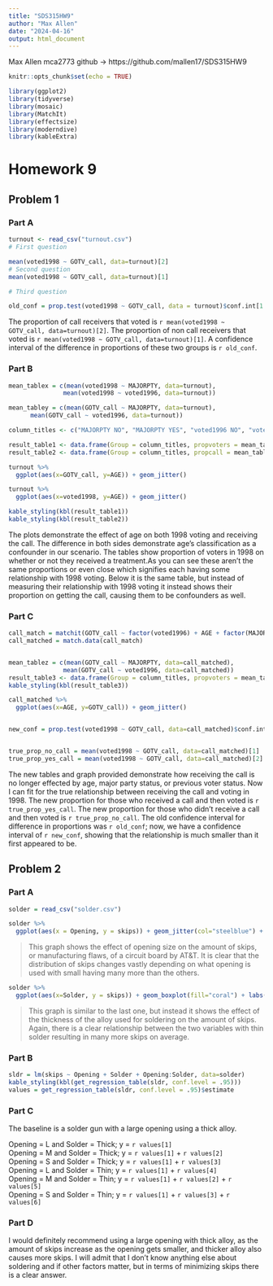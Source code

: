 ---
title: "SDS315HW9"
author: "Max Allen"
date: "2024-04-16"
output: html_document
---

Max Allen 
mca2773
github -> https://github.com/mallen17/SDS315HW9

```{r setup, include=FALSE}
knitr::opts_chunk$set(echo = TRUE)
```

```{r echo=FALSE, warning=FALSE, message=FALSE}
library(ggplot2)
library(tidyverse)
library(mosaic)
library(MatchIt)
library(effectsize)
library(moderndive)
library(kableExtra)
```

# Homework 9

## Problem 1

### Part A

```{r echo=FALSE, results='hide', warning=FALSE, message=FALSE}
turnout <- read_csv("turnout.csv")
# First question

mean(voted1998 ~ GOTV_call, data=turnout)[2]
# Second question
mean(voted1998 ~ GOTV_call, data=turnout)[1]

# Third question

old_conf = prop.test(voted1998 ~ GOTV_call, data = turnout)$conf.int[1:2]


```
The proportion of call receivers that voted is `r mean(voted1998 ~ GOTV_call, data=turnout)[2]`.
The proportion of non call receivers that voted is `r mean(voted1998 ~ GOTV_call, data=turnout)[1]`.
A confidence interval of the difference in proportions of these two groups is `r old_conf`.

### Part B

```{r echo=FALSE}
mean_tablex = c(mean(voted1998 ~ MAJORPTY, data=turnout),
               mean(voted1998 ~ voted1996, data=turnout))

mean_tabley = c(mean(GOTV_call ~ MAJORPTY, data=turnout),
      mean(GOTV_call ~ voted1996, data=turnout))

column_titles <- c("MAJORPTY NO", "MAJORPTY YES", "voted1996 NO", "voted1996 YES")

result_table1 <- data.frame(Group = column_titles, propvoters = mean_tablex)
result_table2 <- data.frame(Group = column_titles, propcall = mean_tabley)

turnout %>% 
  ggplot(aes(x=GOTV_call, y=AGE)) + geom_jitter()

turnout %>% 
  ggplot(aes(x=voted1998, y=AGE)) + geom_jitter()

kable_styling(kbl(result_table1))
kable_styling(kbl(result_table2))
```

The plots demonstrate the effect of age on both 1998 voting and receiving the call. The difference in both sides demonstrate age's classification as a confounder in our scenario. The tables show proportion of voters in 1998 on whether or not they received a treatment.As you can see these aren't the same proportions or even close which signifies each having some relationship with 1998 voting. Below it is the same table, but instead of measuring their relationship with 1998 voting it instead shows their proportion on getting the call, causing them to be confounders as well.

### Part C

```{r echo=FALSE}
call_match = matchit(GOTV_call ~ factor(voted1996) + AGE + factor(MAJORPTY), data = turnout, ratio=5)
call_matched = match.data(call_match)


mean_tablez = c(mean(GOTV_call ~ MAJORPTY, data=call_matched),
               mean(GOTV_call ~ voted1996, data=call_matched))
result_table3 <- data.frame(Group = column_titles, propvoters = mean_tablez)
kable_styling(kbl(result_table3))

call_matched %>% 
  ggplot(aes(x=AGE, y=GOTV_call)) + geom_jitter()


new_conf = prop.test(voted1998 ~ GOTV_call, data=call_matched)$conf.int[1:2]


true_prop_no_call = mean(voted1998 ~ GOTV_call, data=call_matched)[1]
true_prop_yes_call = mean(voted1998 ~ GOTV_call, data=call_matched)[2]

```

The new tables and graph provided demonstrate how receiving the call is no longer effected by age, major party status, or previous voter status. Now I can fit for the true relationship between receiving the call and voting in 1998. The new proportion for those who received a call and then voted is `r true_prop_yes_call`. The new proportion for those who didn't receive a call and then voted is `r true_prop_no_call`. The old confidence interval for difference in proportions was `r old_conf`; now, we have a confidence interval of `r new_conf`, showing that the relationship is much smaller than it first appeared to be.

## Problem 2

### Part A
```{r echo=FALSE, message=FALSE}
solder = read_csv("solder.csv")

solder %>% 
  ggplot(aes(x = Opening, y = skips)) + geom_jitter(col="steelblue") + labs(title = "Flaws by Solder Gun Opening Size")
```

> This graph shows the effect of opening size on the amount of skips, or manufacturing flaws, of a circuit board by AT&T. It is clear that the distribution of skips changes vastly depending on what opening is used with small having many more than the others.


```{r echo=FALSE}
solder %>% 
  ggplot(aes(x=Solder, y = skips)) + geom_boxplot(fill="coral") + labs(title = "Flaws by Solder Thickness")
```

> This graph is similar to the last one, but instead it shows the effect of the thickness of the alloy used for soldering on the amount of skips. Again, there is a clear relationship between the two variables with thin solder resulting in many more skips on average.

### Part B

```{r echo=FALSE}
sldr = lm(skips ~ Opening + Solder + Opening:Solder, data=solder)
kable_styling(kbl(get_regression_table(sldr, conf.level = .95)))
values = get_regression_table(sldr, conf.level = .95)$estimate
```

### Part C

The baseline is a solder gun with a large opening using a thick alloy.

Opening = L and Solder = Thick; y = `r values[1]`  
Opening = M and Solder = Thick; y = `r values[1]` + `r values[2]`  
Opening = S and Solder = Thick; y = `r values[1]` + `r values[3]`  
Opening = L and Solder = Thin; y = `r values[1]` + `r values[4]`  
Opening = M and Solder = Thin; y = `r values[1]` + `r values[2]` + `r values[5]`  
Opening = S and Solder = Thin; y = `r values[1]` + `r values[3]` + `r values[6]`  

### Part D

I would definitely recommend using a large opening with thick alloy, as the amount of skips increase as the opening gets smaller, and thicker alloy also causes more skips. I will admit that I don't know anything else about soldering and if other factors matter, but in terms of minimizing skips there is a clear answer.

